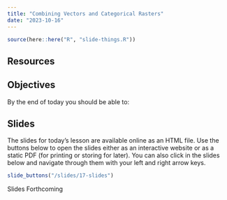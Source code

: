 ```yaml
---
title: "Combining Vectors and Categorical Rasters"
date: "2023-10-16"
---
```


```r
source(here::here("R", "slide-things.R"))

```
## Resources


## Objectives

By the end of today you should be able to:


## Slides

The slides for today's lesson are available online as an HTML file. Use the buttons below to open the slides either as an interactive website or as a static PDF (for printing or storing for later). You can also click in the slides below and navigate through them with your left and right arrow keys.

```r
slide_buttons("/slides/17-slides")
```

Slides Forthcoming
